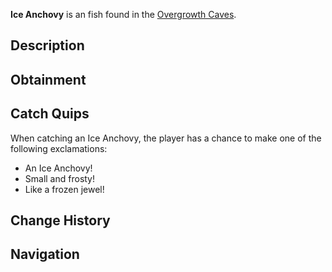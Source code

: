 {{FishInfobox
|image          = Ice Anchovy.png
|rarity         = Uncommon
|sea            = First Sea
|location       = [[Overgrowth Caves]]
|sublocation    = 
|sources        = Fishing Rod
|radar_location = 
|xp             = 80
|weather        = Clear
|time           = Day
|season         = Winter
|bait           = Worm
|base_weight    = 0.6
|base_value     = 140
|weight_range   = 0.4
|base_chance    = 65
|base_resil     = 75
}}
'''Ice Anchovy''' is an {{Rarity|Uncommon}} fish found in the [[Overgrowth Caves]].

== Description ==
{{Description|A small, silvery fish with crystalline scales that shimmer like fresh frost.|Bestiary Entry}}

== Obtainment ==
{{Description|Schools in the shallow waters of Overgrowth Caves.|Bestiary Hint}}
{{Fish Availability|
Overgrowth Caves
|top_rods      = 
Azure Of Lagoon\206057.9\19030.69;
Trident Rod\205273.66\19394.48;
No-Life Rod\203545.73\27629.4;
Free Spirit Rod\201747.15\19353.54;
Leviathan's Fang Rod\201725.09\26638.19;
Training Rod\196207.85\32877.99;
Flimsy Rod\162453.2\21192.77;
Resourceful Rod\186310.05\16992.64;
Nocturnal Rod\144612.11\90396.51;
Seraphic Rod\177550.33\27450;
Fast Rod\192479.94\27358.2;
Verdant Shear Rod\195472.07\23430.49;
Depthseeker Rod\194071.99\21437.99;
Blazebringer Rod\193314.55\22093.56;
Zeus Rod\191986.15\23414.33;
Avalanche Rod\191685.37\19225.17;
Volcanic Rod\187494.87\17768.48;
Challenger's Rod\187448.54\25134.53;
Rod Of The Depths\175502.95\22785.39;
Rod Of The Forgotten Fang\172664.89\25074.88;
Ethereal Prism Rod\168624.29\0;
Rod Of The Exalted One\162732.35\21399.08;
Steady Rod\88516.17\8361.72
|recommended   = Trident Rod
}}

== Catch Quips ==
When catching an Ice Anchovy, the player has a chance to make one of the following exclamations:
* An Ice Anchovy!
* Small and frosty!
* Like a frozen jewel!

== Change History ==
{{Change History|{{subst:Current Version}}}}

== Navigation ==
{{Fish Navbox|Overgrowth Caves}}